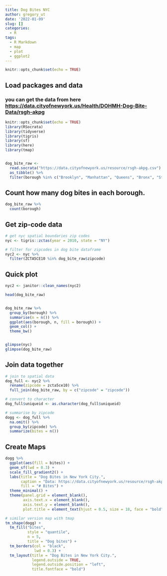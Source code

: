 ```yaml
---
title: Dog Bites NYC
author: gregory_ut
date: '2022-01-09'
slug: []
categories:
  - R
tags:
  - R Markdown
  - map
  - plot
  - ggplot2
---
```



```r
knitr::opts_chunk$set(echo = TRUE)
```

## Load packages and data
### you can get the data from here <https://data.cityofnewyork.us/Health/DOHMH-Dog-Bite-Data/rsgh-akpg>

```r
knitr::opts_chunk$set(echo = TRUE)
library(RSocrata)
library(tidyverse)
library(tigris)
library(sf)
library(here)
library(tmap)


dog_bite_raw <- 
  read.socrata("https://data.cityofnewyork.us/resource/rsgh-akpg.csv") %>%
  as_tibble() %>%
  filter(borough %in% c("Brooklyn", "Manhattan", "Queens", "Bronx", "Staten Island"))
```


## Count how many dog bites in each borough.
```r
dog_bite_raw %>%
  count(borough)
```


## Get zip-code data
```r
# get nyc spatial boundaries zip codes
nyc <- tigris::zctas(year = 2010, state = "NY")

# filter for zipcodes in dog bite dataframe
nyc2 <- nyc %>%
  filter(ZCTA5CE10 %in% dog_bite_raw$zipcode)

```

## Quick plot
```r
nyc2 <- janitor::clean_names(nyc2)

head(dog_bite_raw)


dog_bite_raw %>%
  group_by(borough) %>%
  summarise(n = n()) %>%
  ggplot(aes(borough, n, fill = borough)) +
  geom_col() +
  theme_bw()


glimpse(nyc)
glimpse(dog_bite_raw)

```

## Join data together
```r
# join to spatial data
dog_full <- nyc2 %>%
  rename(zipcode = zcta5ce10) %>%
  full_join(dog_bite_raw, by = c("zipcode" = "zipcode"))

# convert to character
dog_full$uniqueid <- as.character(dog_full$uniqueid)

# summarise by zipcode
dogg <- dog_full %>%
  na.omit() %>%
  group_by(zipcode) %>%
  summarize(bites = n())

```

## Create Maps
```r
dogg %>%
  ggplot(aes(fill = bites)) +
  geom_sf(lwd = 0.3) +
  scale_fill_gradient2() +
  labs(title = "Dog Bites in New York City.",
       caption = "Data: https://data.cityofnewyork.us/resource/rsgh-akpg.csv",
       fill = "# Bites") +
  theme_minimal() +
  theme(panel.grid = element_blank(),
        axis.text.x = element_blank(),
        axis.text.y = element_blank(),
        plot.title = element_text(hjust = 0.5, size = 18, face = "bold"))

# similar version map with tmap
tm_shape(dogg) +
  tm_fill("bites",
          style = "quantile",
          n = 5,
          title = "Dog bites") +
  tm_borders(col = "black",
             lwd = 0.3) +
  tm_layout(title = "Dog Bites in New York City.",
            legend.outside = TRUE,
            legend.outside.position = "left",
            title.fontface = "bold")

```